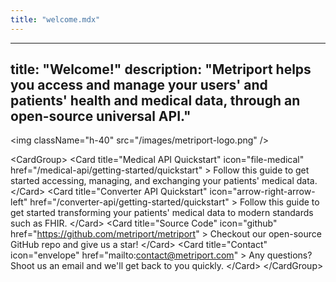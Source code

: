 ```yaml
---
title: "welcome.mdx"
---
```


---
title: "Welcome!"
description:
  "Metriport helps you access and manage your users' and patients' health and medical
  data, through an open-source universal API."
---

&lt;img className="h-40" src="/images/metriport-logo.png" /&gt;

&lt;CardGroup&gt;
    &lt;Card
    title="Medical API Quickstart"
    icon="file-medical"
    href="/medical-api/getting-started/quickstart"
  &gt;
    Follow this guide to get started accessing, managing, and exchanging your patients' medical data.
  &lt;/Card&gt;
    &lt;Card
    title="Converter API Quickstart"
    icon="arrow-right-arrow-left"
    href="/converter-api/getting-started/quickstart"
  &gt;
    Follow this guide to get started transforming your patients' medical data to modern standards such as FHIR.
  &lt;/Card&gt;
  &lt;Card
    title="Source Code"
    icon="github"
    href="https://github.com/metriport/metriport"
  &gt;
    Checkout our open-source GitHub repo and give us a star!
  &lt;/Card&gt;
  &lt;Card
    title="Contact"
    icon="envelope"
    href="mailto:contact@metriport.com"
  &gt;
    Any questions? Shoot us an email and we'll get back to you quickly.
  &lt;/Card&gt;
&lt;/CardGroup&gt;
